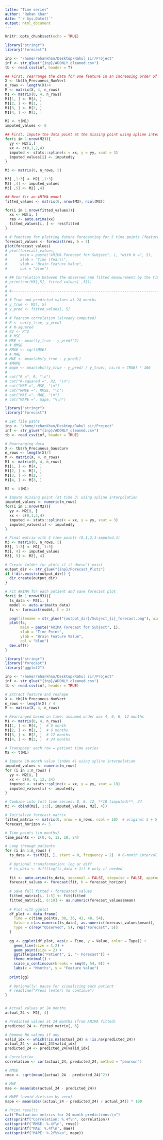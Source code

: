 ```yaml
---
title: "Time series"
author: "Rehan Khan"
date: "`r Sys.Date()`"
output: html_document
---
```


```r
knitr::opts_chunk$set(echo = TRUE)
```

```r
library("stringr")
library("forecast")

inp <- "/home/rehankhan/Desktop/Rahul sir/Project"
inf <- str_glue("{inp}/ADONLY_cleaned.csv")
tb <- read.csv(inf, header = T)

## First, rearrange the data for one feature in an increasing order of time points
X <- tb$lh_Precuneus_NumVert
n_rows <- length(X)/4
M <- matrix(X, 4, n_rows)
M1 <- matrix(0, 4, n_rows)
M1[1, ] <- M[4, ] 
M1[2, ] <- M[1, ] 
M1[3, ] <- M[2, ] 
M1[4, ] <- M[3, ]

M2 <- t(M1)
imputed_values <- 0

## First, impute the data point at the missing point using spline interpolation
for(i in 1:nrow(M2)){
  yy <- M2[i,]
  xx <- c(0,1,2,4)
  imputed <- stats::spline(x = xx, y = yy, xout = 3)
  imputed_values[i] <- imputed$y
}

M3 <- matrix(0, n_rows, 5)

M3[ ,1:3] <- M2[ ,1:3]
M3[ ,4] <- imputed_values
M3[ ,5] <- M2[ ,4]

## Next fit an ARIMA model
fitted_values <- matrix(0, nrow(M3), ncol(M3))

for(i in 1:nrow(fitted_values)){
  xx <- M3[i, ]
  res <- auto.arima(xx)
  fitted_values[i, ] <- res$fitted
}

# # function for plotting future forecasting for 5 time points (feature and patient specific)
forecast_values <- forecast(res, h = 5)
plot(forecast_values)
# plot(forecast_values,
#      main = paste("ARIMA Forecast for Subject", i, "with h =", 5),
#      xlab = "Time (Years)",
#      ylab = "Brain Feature Value",
#      col = "blue")

# ## Correlation between the observed and fitted measurement by the time series model
# print(cor(M3[,5], fitted_values[ ,5]))
# 
# #--------------------------------------------------------------------------#
# 
# # True and predicted values at 24 months
# y_true <- M3[, 5]
# y_pred <- fitted_values[, 5]
# 
# # Pearson correlation (already computed)
# R <- cor(y_true, y_pred)
# # R-squared
# R2 <- R^2
# # MSE
# MSE <- mean((y_true - y_pred)^2)
# # RMSE
# RMSE <- sqrt(MSE)
# # MAE
# MAE <- mean(abs(y_true - y_pred))
# #MAPE
# mape <- mean(abs((y_true - y_pred) / y_true), na.rm = TRUE) * 100
# 
# cat("R =", R, "\n")
# cat("R-squared =", R2, "\n")
# cat("MSE =", MSE, "\n")
# cat("RMSE =", RMSE, "\n")
# cat("MAE =", MAE, "\n")
# cat("MAPE =", mape, "%\n")


```

```r
library("stringr")
library("forecast")

# Set file paths
inp <- "/home/rehankhan/Desktop/Rahul sir/Project"
inf <- str_glue("{inp}/ADONLY_cleaned.csv")
tb <- read.csv(inf, header = TRUE)

# Rearranging data
X <- tb$rh_Precuneus_GausCurv
n_rows <- length(X)/4
M <- matrix(X, 4, n_rows)
M1 <- matrix(0, 4, n_rows)
M1[1, ] <- M[4, ] 
M1[2, ] <- M[1, ] 
M1[3, ] <- M[2, ] 
M1[4, ] <- M[3, ]

M2 <- t(M1)

# Impute missing point (at time 3) using spline interpolation
imputed_values <- numeric(n_rows)
for(i in 1:nrow(M2)){
  yy <- M2[i, ]
  xx <- c(0,1,2,4)
  imputed <- stats::spline(x = xx, y = yy, xout = 3)
  imputed_values[i] <- imputed$y
}

# Final matrix with 5 time points (0,1,2,3-imputed,4)
M3 <- matrix(0, n_rows, 5)
M3[, 1:3] <- M2[, 1:3]
M3[, 4] <- imputed_values
M3[, 5] <- M2[, 4]

# Create folder for plots if it doesn't exist
output_dir <- str_glue("{inp}/Forecast_Plots")
if (!dir.exists(output_dir)) {
  dir.create(output_dir)
}

# Fit ARIMA for each patient and save forecast plot
for(i in 1:nrow(M3)){
  ts_data <- M3[i, ]
  model <- auto.arima(ts_data)
  fc <- forecast(model, h = 3)

  png(filename = str_glue("{output_dir}/Subject_{i}_forecast.png"), width = 800, height = 600)
  plot(fc,
       main = paste("ARIMA Forecast for Subject", i),
       xlab = "Time Point",
       ylab = "Brain Feature Value",
       col = "blue")
  dev.off()
}


```

```r
library("stringr")
library("forecast")
library("ggplot2")

inp <- "/home/rehankhan/Desktop/Rahul sir/Project"
inf <- str_glue("{inp}/ADONLY_cleaned.csv")
tb <- read.csv(inf, header = TRUE)

# Extract feature and reshape
X <- tb$lh_Precuneus_NumVert
n_rows <- length(X) / 4
M <- matrix(X, 4, n_rows)

# Rearranged based on time: assumed order was 4, 0, 6, 12 months
M1 <- matrix(0, 4, n_rows)
M1[1, ] <- M[4, ]  # 0 month
M1[2, ] <- M[1, ]  # 6 months
M1[3, ] <- M[2, ]  # 12 months
M1[4, ] <- M[3, ]  # 24 months

# Transpose: each row = patient time series
M2 <- t(M1)

# Impute 18-month value (index 4) using spline interpolation
imputed_values <- numeric(n_rows)
for (i in 1:n_rows) {
  yy <- M2[i, ]
  xx <- c(0, 6, 12, 24)
  imputed <- stats::spline(x = xx, y = yy, xout = 18)
  imputed_values[i] <- imputed$y
}

# Combine into full time series: 0, 6, 12, **18 (imputed)**, 24
M3 <- cbind(M2[, 1:3], imputed_values, M2[, 4])

# Initialize forecast matrix
fitted_matrix <- matrix(0, nrow = n_rows, ncol = 10)  # original 5 + 5 forecast
forecast_horizon <- 5

# Time points (in months)
time_points <- c(0, 6, 12, 18, 24)

# Loop through patients
for (i in 1:n_rows) {
  ts_data <- ts(M3[i, ], start = 0, frequency = 2)  # 6-month interval → freq = 2 per year
  
  # Optional transformation: log or diff
  # ts_data <- diff(log(ts_data + 1)) # only if needed
  
  fit <- auto.arima(ts_data, seasonal = FALSE, stepwise = FALSE, approximation = FALSE)
  forecast_values <- forecast(fit, h = forecast_horizon)
  
  # Save full fitted + forecasted values
  fitted_matrix[i, 1:5] <- fit$fitted
  fitted_matrix[i, 6:10] <- as.numeric(forecast_values$mean)
  
  # Plot with ggplot
  df_plot <- data.frame(
    Time = c(time_points, 30, 36, 42, 48, 54),
    Value = c(as.numeric(ts_data), as.numeric(forecast_values$mean)),
    Type = c(rep("Observed", 5), rep("Forecast", 5))
  )
  
  gg <- ggplot(df_plot, aes(x = Time, y = Value, color = Type)) +
    geom_line(size = 1.2) +
    geom_point(size = 2) +
    ggtitle(paste("Patient", i, "- Forecast")) +
    theme_minimal() +
    scale_x_continuous(breaks = seq(0, 54, 6)) +
    labs(x = "Months", y = "Feature Value")
  
  print(gg)
  
  # Optionally: pause for visualizing each patient
  # readline("Press [enter] to continue")
}


# Actual values at 24 months
actual_24 <- M2[, 4]

# Predicted values at 24 months (from ARIMA fitted)
predicted_24 <- fitted_matrix[, 5]

# Remove NA values if any
valid_idx <- which(!is.na(actual_24) & !is.na(predicted_24))
actual_24 <- actual_24[valid_idx]
predicted_24 <- predicted_24[valid_idx]

# Correlation
correlation <- cor(actual_24, predicted_24, method = "pearson")

# RMSE
rmse <- sqrt(mean((actual_24 - predicted_24)^2))

# MAE
mae <- mean(abs(actual_24 - predicted_24))

# MAPE (avoid division by zero)
mape <- mean(abs((actual_24 - predicted_24) / actual_24)) * 100

# Print results
cat("Evaluation metrics for 24-month predictions:\n")
cat(sprintf("Correlation: %.4f\n", correlation))
cat(sprintf("RMSE: %.4f\n", rmse))
cat(sprintf("MAE: %.4f\n", mae))
cat(sprintf("MAPE: %.2f%%\n", mape))


```
